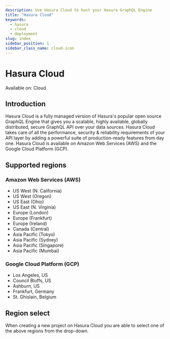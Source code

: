 ```yaml
---
description: Use Hasura Cloud to host your Hasura GraphQL Engine
title: "Hasura Cloud"
keywords:
  - hasura
  - cloud
  - deployment
slug: index
sidebar_position: 1
sidebar_class_name: cloud-icon
---
```




# <Cloud /> Hasura Cloud

<div className="badge badge--primary heading-badge">Available on: Cloud</div>

## Introduction

Hasura Cloud is a fully managed version of Hasura's popular open source GraphQL Engine that gives you a
scalable, highly available, globally distributed, secure GraphQL API over your data sources. Hasura Cloud takes care
of all the performance, security & reliability requirements of your API layer by adding a powerful suite of
production-ready features from day one. Hasura Cloud is available on Amazon Web Services (AWS) and the Google Cloud
Platform (GCP).

## Supported regions

### Amazon Web Services (AWS)

- US West (N. California)
- US West (Oregon)
- US East (Ohio)
- US East (N. Virginia)
- Europe (London)
- Europe (Frankfurt)
- Europe (Ireland)
- Canada (Central)
- Asia Pacific (Tokyo)
- Asia Pacific (Sydney)
- Asia Pacific (Singapore)
- Asia Pacific (Mumbai)

### Google Cloud Platform (GCP)

- Los Angeles, US
- Council Bluffs, US
- Ashburn, US
- Frankfurt, Germany
- St. Ghislain, Belgium

## Region select

When creating a new project on Hasura Cloud you are able to select one of the above regions from the drop-down.

<Thumbnail
  src="/img/deployment/select-cloud-region_console_2.11.1.png"
  alt="Select new project cloud region"
  width="900px"
/>
